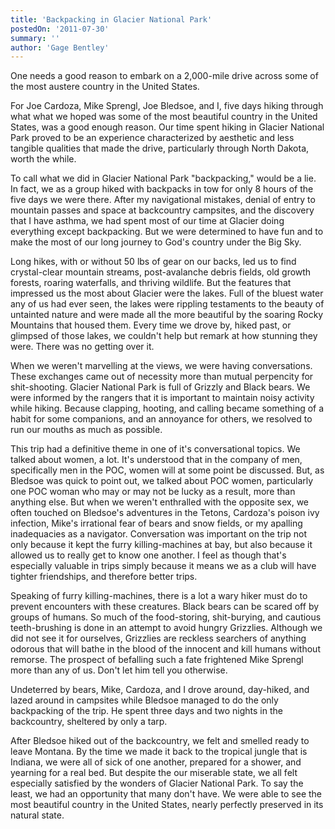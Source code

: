 ```yaml
---
title: 'Backpacking in Glacier National Park'
postedOn: '2011-07-30'
summary: ''
author: 'Gage Bentley'
---
```


One needs a good reason to embark on a 2,000-mile drive across some of the most austere country in the United States.

For Joe Cardoza, Mike Sprengl, Joe Bledsoe, and I, five days hiking through what what we hoped was some of the most beautiful country in the United States, was a good enough reason. Our time spent hiking in Glacier National Park proved to be an experience characterized by aesthetic and less tangible qualities that made the drive, particularly through North Dakota, worth the while.

To call what we did in Glacier National Park "backpacking," would be a lie. In fact, we as a group hiked with backpacks in tow for only 8 hours of the five days we were there. After my navigational mistakes, denial of entry to mountain passes and space at backcountry campsites, and the discovery that I have asthma, we had spent most of our time at Glacier doing everything except backpacking. But we were determined to have fun and to make the most of our long journey to God's country under the Big Sky.

Long hikes, with or without 50 lbs of gear on our backs, led us to find crystal-clear mountain streams, post-avalanche debris fields, old growth forests, roaring waterfalls, and thriving wildlife. But the features that impressed us the most about Glacier were the lakes. Full of the bluest water any of us had ever seen, the lakes were rippling testaments to the beauty of untainted nature and were made all the more beautiful by the soaring Rocky Mountains that housed them. Every time we drove by, hiked past, or glimpsed of those lakes, we couldn't help but remark at how stunning they were. There was no getting over it.

When we weren't marvelling at the views, we were having conversations. These exchanges came out of necessity more than mutual perpencity for shit-shooting. Glacier National Park is full of Grizzly and Black bears. We were informed by the rangers that it is important to maintain noisy activity while hiking. Because clapping, hooting, and calling became something of a habit for some companions, and an annoyance for others, we resolved to run our mouths as much as possible.

This trip had a definitive theme in one of it's conversational topics. We talked about women, a lot. It's understood that in the company of men, specifically men in the POC, women will at some point be discussed. But, as Bledsoe was quick to point out, we talked about POC women, particularly one POC woman who may or may not be lucky as a result, more than anything else. But when we weren't enthralled with the opposite sex, we often touched on Bledsoe's adventures in the Tetons, Cardoza's poison ivy infection, Mike's irrational fear of bears and snow fields, or my apalling inadequacies as a navigator. Conversation was important on the trip not only because it kept the furry killing-machines at bay, but also because it allowed us to really get to know one another. I feel as though that's especially valuable in trips simply because it means we as a club will have tighter friendships, and therefore better trips.

Speaking of furry killing-machines, there is a lot a wary hiker must do to prevent encounters with these creatures. Black bears can be scared off by groups of humans. So much of the food-storing, shit-burying, and cautious teeth-brushing is done in an attempt to avoid hungry Grizzlies. Although we did not see it for ourselves, Grizzlies are reckless searchers of anything odorous that will bathe in the blood of the innocent and kill humans without remorse. The prospect of befalling such a fate frightened Mike Sprengl more than any of us. Don't let him tell you otherwise.

Undeterred by bears, Mike, Cardoza, and I drove around, day-hiked, and lazed around in campsites while Bledsoe managed to do the only backpacking of the trip. He spent three days and two nights in the backcountry, sheltered by only a tarp.

After Bledsoe hiked out of the backcountry, we felt and smelled ready to leave Montana. By the time we made it back to the tropical jungle that is Indiana, we were all of sick of one another, prepared for a shower, and yearning for a real bed. But despite the our miserable state, we all felt especially satisfied by the wonders of Glacier National Park. To say the least, we had an opportunity that many don't have. We were able to see the most beautiful country in the United States, nearly perfectly preserved in its natural state.